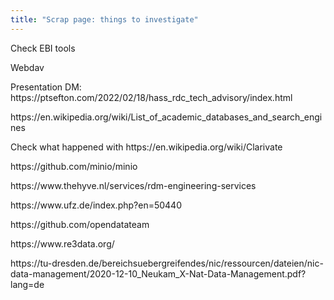```yaml
---
title: "Scrap page: things to investigate"
---
```


Check EBI tools

Webdav

Presentation DM: https://ptsefton.com/2022/02/18/hass_rdc_tech_advisory/index.html

https://en.wikipedia.org/wiki/List_of_academic_databases_and_search_engines

Check what happened with https://en.wikipedia.org/wiki/Clarivate

https://github.com/minio/minio

https://www.thehyve.nl/services/rdm-engineering-services

https://www.ufz.de/index.php?en=50440

https://github.com/opendatateam

https://www.re3data.org/

https://tu-dresden.de/bereichsuebergreifendes/nic/ressourcen/dateien/nic-data-management/2020-12-10_Neukam_X-Nat-Data-Management.pdf?lang=de